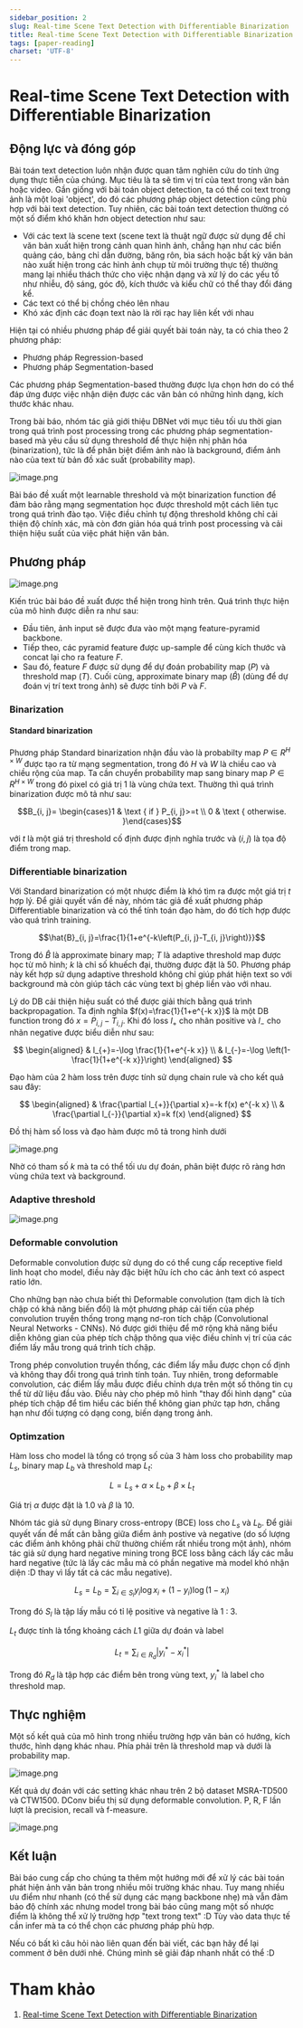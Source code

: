 ---
sidebar_position: 2
slug: Real-time Scene Text Detection with Differentiable Binarization
title: Real-time Scene Text Detection with Differentiable Binarization
tags: [paper-reading]
charset: 'UTF-8'
---

# Real-time Scene Text Detection with Differentiable Binarization

## Động lực và đóng góp

Bài toán text detection luôn nhận được quan tâm nghiên cứu do tính ứng dụng thực tiễn của chúng. Mục tiêu là ta sẽ tìm vị trí của text trong văn bản hoặc video. Gần giống với bài toán object detection, ta có thể coi text trong ảnh là một loại 'object', do đó các phương pháp object detection cũng phù hợp với bài text detection. Tuy nhiên, các bài toán text detection thường có một số điểm khó khăn hơn object detection như sau:

- Với các text là scene text (scene text là thuật ngữ được sử dụng để chỉ văn bản xuất hiện trong cảnh quan hình ảnh, chẳng hạn như các biển quảng cáo, bảng chỉ dẫn đường, băng rôn, bìa sách hoặc bất kỳ văn bản nào xuất hiện trong các hình ảnh chụp từ môi trường thực tế) thường mang lại nhiều thách thức cho việc nhận dạng và xử lý do các yếu tố như nhiễu, độ sáng, góc độ, kích thước và kiểu chữ có thể thay đổi đáng kể.
- Các text có thể bị chồng chéo lên nhau
- Khó xác định các đoạn text nào là rời rạc hay liên kết với nhau

Hiện tại có nhiều phương pháp để giải quyết bài toán này, ta có chia theo 2 phương pháp:

- Phương pháp Regression-based
- Phương pháp Segmentation-based

Các phương pháp Segmentation-based thường được lựa chọn hơn do có thể đáp ứng được việc nhận diện được các văn bản có những hình dạng, kích thước khác nhau.

Trong bài báo, nhóm tác giả giới thiệu DBNet với mục tiêu tối ưu thời gian trong quá trình post processing trong các phương pháp segmentation-based mà yêu cầu sử dụng threshold để thực hiện nhị phân hóa (binarization), tức là để phân biệt điểm ảnh nào là background, điểm ảnh nào của text từ bản đồ xác suất (probability map).

![image.png](https://images.viblo.asia/56126780-77a0-4cf6-abdc-105e4a5f2835.png)

Bài báo đề xuất một learnable threshold và một binarization function để đảm bảo rằng mạng segmentation học được threshold một cách liên tục trong quá trình đào tạo. Việc điều chỉnh tự động threshold không chỉ cải thiện độ chính xác, mà còn đơn giản hóa quá trình post processing và cải thiện hiệu suất của việc phát hiện văn bản.

## Phương pháp

![image.png](https://images.viblo.asia/f664361b-fb55-4757-8054-3c0fc34ce231.png)

Kiến trúc bài báo đề xuất được thể hiện trong hình trên. Quá trình thực hiện của mô hình được diễn ra như sau:

- Đầu tiên, ảnh input sẽ được đưa vào một mạng feature-pyramid backbone.
- Tiếp theo, các pyramid feature được up-sample để cùng kích thước và concat lại cho ra feature $F$.
- Sau đó, feature $F$ được sử dụng để dự đoán probability map ($P$) và threshold map ($T$). Cuối cùng, approximate binary map ($\hat{B}$) (dùng để dự đoán vị trí text trong ảnh) sẽ được tính bởi $P$ và $F$.

### Binarization

#### Standard binarization

Phương pháp Standard binarization nhận đầu vào là probabilty map $P \in R^{H \times W}$ được tạo ra từ mạng segmentation, trong đó $H$ và $W$ là chiều cao và chiều rộng của map. Ta cần chuyển probability map sang binary map $P \in R^{H \times W}$ trong đó pixel có giá trị 1 là vùng chứa text. Thường thì quá trình binarization được mô tả như sau:

$$B_{i, j}= \begin{cases}1 & \text { if } P_{i, j}>=t \\ 0 & \text { otherwise. }\end{cases}$$

với $t$ là một giá trị threshold cố định được định nghĩa trước và $(i, j)$ là tọa độ điểm trong map.

### Differentiable binarization

Với Standard binarization có một nhược điểm là khó tìm ra được một giá trị $t$ hợp lý. Để giải quyết vấn đề này, nhóm tác giả đề xuất phương pháp Differentiable binarization và có thể tính toán đạo hàm, do đó tích hợp được vào quá trình training.

$$\hat{B}_{i, j}=\frac{1}{1+e^{-k\left(P_{i, j}-T_{i, j}\right)}}$$

Trong đó $\hat{B}$ là approximate binary map; $T$ là adaptive threshold map được học từ mô hình; $k$ là chỉ số khuếch đại, thường được đặt là 50. Phương pháp này kết hợp sử dụng adaptive threshold không chỉ giúp phát hiện text so với background mà còn giúp tách các vùng text bị ghép liền vào với nhau.

Lý do DB cải thiện hiệu suất có thể được giải thích bằng quá trình backpropagation. Ta định nghĩa $f(x)=\frac{1}{1+e^{-k x}}$ là một DB function trong đó $x=P_{i,j} - T_{i,j}$. Khi đó loss $l_{+}$ cho nhãn positive và $l_{-}$ cho nhãn negative được biểu diễn như sau:

$$
\begin{aligned}
& l_{+}=-\log \frac{1}{1+e^{-k x}} \\
& l_{-}=-\log \left(1-\frac{1}{1+e^{-k x}}\right)
\end{aligned}
$$

Đạo hàm của 2 hàm loss trên được tính sử dụng chain rule và cho kết quả sau đây:

$$
\begin{aligned}
& \frac{\partial l_{+}}{\partial x}=-k f(x) e^{-k x} \\
& \frac{\partial l_{-}}{\partial x}=k f(x)
\end{aligned}
$$

Đồ thị hàm số loss và đạo hàm được mô tả trong hình dưới

![image.png](https://images.viblo.asia/10e32afa-3d4a-4259-8f83-0c7516d502a6.png)

Nhờ có tham số $k$ mà ta có thể tối ưu dự đoán, phân biệt được rõ ràng hơn vùng chứa text và background.

### Adaptive threshold

![image.png](https://images.viblo.asia/a7d62104-2329-4a34-b0e8-983e2e6e1130.png)

### Deformable convolution

Deformable convolution được sử dụng do có thể cung cấp receptive field linh hoạt cho model, điều này đặc biệt hữu ích cho các ảnh text có aspect ratio lớn.

Cho những bạn nào chưa biết thì Deformable convolution (tạm dịch là tích chập có khả năng biến đổi) là một phương pháp cải tiến của phép convolution truyền thống trong mạng nơ-ron tích chập (Convolutional Neural Networks - CNNs). Nó được giới thiệu để mở rộng khả năng biểu diễn không gian của phép tích chập thông qua việc điều chỉnh vị trí của các điểm lấy mẫu trong quá trình tích chập.

Trong phép convolution truyền thống, các điểm lấy mẫu được chọn cố định và không thay đổi trong quá trình tính toán. Tuy nhiên, trong deformable convolution, các điểm lấy mẫu được điều chỉnh dựa trên một số thông tin cụ thể từ dữ liệu đầu vào. Điều này cho phép mô hình "thay đổi hình dạng" của phép tích chập để tìm hiểu các biến thể không gian phức tạp hơn, chẳng hạn như đối tượng có dạng cong, biến dạng trong ảnh.

### Optimzation

Hàm loss cho model là tổng có trọng số của 3 hàm loss cho probability map $L_s$, binary map $L_b$ và threshold map $L_t$:

$$L=L_s+\alpha \times L_b+\beta \times L_t$$

Giá trị $\alpha$ được đặt là 1.0 và $\beta$ là 10.

Nhóm tác giả sử dụng Binary cross-entropy (BCE) loss cho $L_s$ và $L_b$. Để giải quyết vấn đề mất cân bằng giữa điểm ảnh postive và negative (do số lượng các điểm ảnh không phải chữ thường chiếm rất nhiều trong một ảnh), nhóm tác giả sử dụng hard negative mining trong BCE loss bằng cách lấy các mẫu hard negative (tức là lấy các mẫu mà có phần negative mà model khó nhận diện :D thay vì lấy tất cả các mẫu negative).

$$L_s=L_b=\sum_{i \in S_l} y_i \log x_i+\left(1-y_i\right) \log \left(1-x_i\right)$$

Trong đó $S_l$ là tập lấy mẫu có tỉ lệ positive và negative là 1 : 3.

$L_t$ được tính là tổng khoảng cách $L1$ giữa dự đoán và label

$$L_t=\sum_{i \in R_d}\left|y_i^*-x_i^*\right|$$

Trong đó $R_d$ là tập hợp các điểm bên trong vùng text, $y^*_i$ là label cho threshold map.

## Thực nghiệm

Một số kết quả của mô hình trong nhiều trường hợp văn bản có hướng, kích thước, hình dạng khác nhau. Phía phải trên là threshold map và dưới là probability map.

![image.png](https://images.viblo.asia/e62256da-54a6-4e64-919b-607f69f4c2ec.png)

Kết quả dự đoán với các setting khác nhau trên 2 bộ dataset MSRA-TD500 và CTW1500. DConv biểu thị sử dụng deformable convolution. P, R, F lần lượt là precision, recall và f-measure.

![image.png](https://images.viblo.asia/601db22b-1e63-4675-a184-9df428b1b6bf.png)

## Kết luận

Bài báo cung cấp cho chúng ta thêm một hướng mới để xử lý các bài toán phát hiện ảnh văn bản trong nhiều môi trường khác nhau. Tuy mang nhiều ưu điểm như nhanh (có thể sử dụng các mạng backbone nhẹ) mà vẫn đảm bảo độ chính xác nhưng model trong bài báo cũng mang một số nhược điểm là không thể xử lý trường hợp "text trong text" :D Tùy vào data thực tế cần infer mà ta có thể chọn các phương pháp phù hợp.

Nếu có bất kì câu hỏi nào liên quan đến bài viết, các bạn hãy để lại comment ở bên dưới nhé. Chúng mình sẽ giải đáp nhanh nhất có thể :D

# Tham khảo

1. [Real-time Scene Text Detection with Differentiable Binarization](https://arxiv.org/pdf/1911.08947.pdf 'paper')
